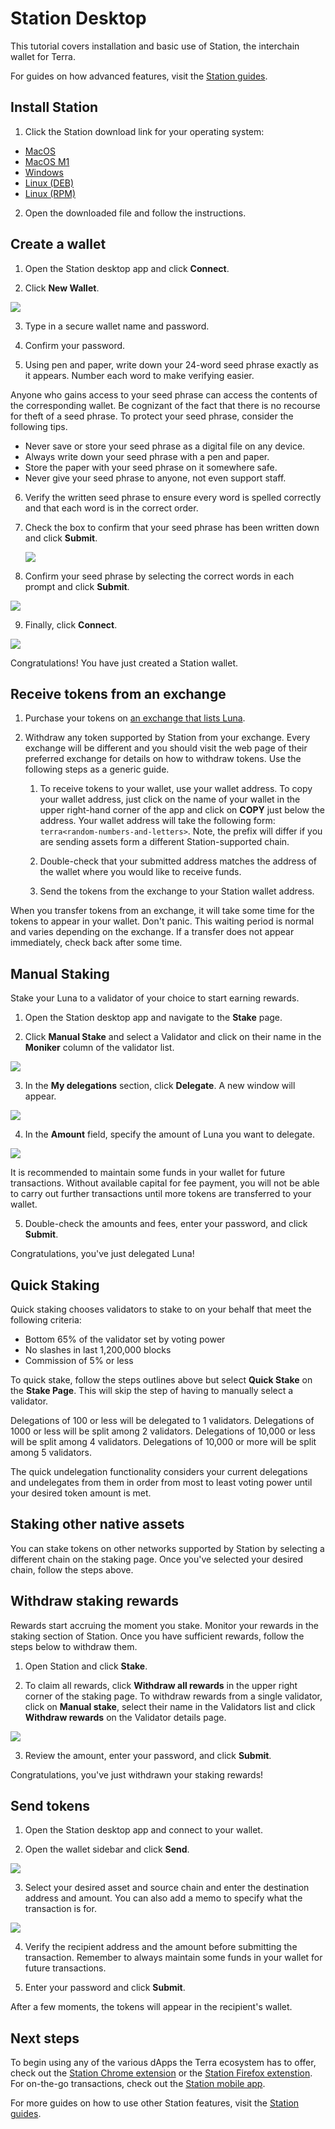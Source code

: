 
# Station Desktop

This tutorial covers installation and basic use of Station, the interchain wallet for Terra.

For guides on how advanced features, visit the [Station guides](../../station).

## Install Station

1. Click the Station download link for your operating system:

- [MacOS](https://github.com/terra-money/station-desktop/releases/download/v1.2.0/Terra.Station-1.2.0.dmg)
- [MacOS M1](https://github.com/terra-money/station-desktop/releases/download/v1.2.0/Terra.Station-1.2.0-arm64.dmg)
- [Windows](https://github.com/terra-money/station-desktop/releases/download/v1.2.0/Terra.Station.Setup.1.2.0.exe)
- [Linux (DEB)](https://github.com/terra-money/station-desktop/releases/download/v1.2.0/Terra.Station_1.2.0_amd64.deb)
- [Linux (RPM)](https://github.com/terra-money/station-desktop/releases/download/v1.2.0/Terra.Station-1.2.0.x86_64.rpm)

2. Open the downloaded file and follow the instructions.

## Create a wallet

1. Open the Station desktop app and click **Connect**.

2. Click **New Wallet**.

<img className="readme-img-md" src="/img/screens/desktop/connect.png" />

3. Type in a secure wallet name and password.

4. Confirm your password.

5. Using pen and paper, write down your 24-word seed phrase exactly as it appears. Number each word to make verifying easier.

<Admonition type="danger" icon="🔥" title="Protect your seed phrase">
Anyone who gains access to your seed phrase can access the contents of the corresponding wallet. Be cognizant of the fact that there is no recourse for theft of a seed phrase. To protect your seed phrase, consider the following tips.

- Never save or store your seed phrase as a digital file on any device.
- Always write down your seed phrase with a pen and paper.
- Store the paper with your seed phrase on it somewhere safe.
- Never give your seed phrase to anyone, not even support staff.

</Admonition>

6. Verify the written seed phrase to ensure every word is spelled correctly and that each word is in the correct order.

7. Check the box to confirm that your seed phrase has been written down and click **Submit**.

   <img className="readme-img-md" src="/img/screens/desktop/new-wallet.png" />

8. Confirm your seed phrase by selecting the correct words in each prompt and click **Submit**.

<img className="readme-img-md" src="/img/screens/desktop/seed.png" />

9. Finally, click **Connect**.

<img className="readme-img-sm" src="/img/screens/desktop/wallet.png" />

Congratulations! You have just created a Station wallet.

## Receive tokens from an exchange

1. Purchase your tokens on [an exchange that lists Luna](https://coinmarketcap.com/currencies/terra-luna-v2/markets/).

2. Withdraw any token supported by Station from your exchange. Every exchange will be different and you should visit the web page of their preferred exchange for details on how to withdraw tokens. Use the following steps as a generic guide.

   1. To receive tokens to your wallet, use your wallet address. To copy your wallet address, just click on the name of your wallet in the upper right-hand corner of the app and click on **COPY** just below the address. Your wallet address will take the following form: `terra<random-numbers-and-letters>`. Note, the prefix will differ if you are sending assets form a different Station-supported chain.

   2. Double-check that your submitted address matches the address of the wallet where you would like to receive funds.

   3. Send the tokens from the exchange to your Station wallet address.

<Admonition type="caution" icon="☢️" title="Transfer wait times">

When you transfer tokens from an exchange, it will take some time for the tokens to appear in your wallet. Don't panic. This waiting period is normal and varies depending on the exchange. If a transfer does not appear immediately, check back after some time.

</Admonition>

## Manual Staking

Stake your Luna to a validator of your choice to start earning rewards.

1. Open the Station desktop app and navigate to the **Stake** page.

2. Click **Manual Stake** and select a Validator and click on their name in the **Moniker** column of the validator list.

<img className="readme-img-md" src="/img/screens/desktop/stake-page.png" />

3. In the **My delegations** section, click **Delegate**. A new window will appear.

<img className="readme-img-sm" src="/img/screens/desktop/stake-validator.png" />

4. In the **Amount** field, specify the amount of Luna you want to delegate.

<img className="readme-img-md" src="/img/screens/desktop/stake-delegate.png" />

<Admonition type="caution" icon="☢️" title="Maintain funds for transaction fees">

It is recommended to maintain some funds in your wallet for future transactions. Without available capital for fee payment, you will not be able to carry out further transactions until more tokens are transferred to your wallet.

</Admonition>

5. Double-check the amounts and fees, enter your password, and click **Submit**.

Congratulations, you've just delegated Luna!

## Quick Staking

Quick staking chooses validators to stake to on your behalf that meet the following criteria:

- Bottom 65% of the validator set by voting power
- No slashes in last 1,200,000 blocks
- Commission of 5% or less

To quick stake, follow the steps outlines above but select **Quick Stake** on the **Stake Page**. This will skip the step of having to manually select a validator.

<Admonition type="info" icon="💡" title="Quick stake validators">
Delegations of 100 or less will be delegated to 1 validators.
Delegations of 1000 or less will be split among 2 validators.
Delegations of 10,000 or less will be split among 4 validators.
Delegations of 10,000 or more will be split among 5 validators.

</Admonition>

The quick undelegation functionality considers your current delegations and undelegates from them in order from most to least voting power until your desired token amount is met.

## Staking other native assets

You can stake tokens on other networks supported by Station by selecting a different chain on the staking page. Once you've selected your desired chain, follow the steps above.

## Withdraw staking rewards

Rewards start accruing the moment you stake. Monitor your rewards in the staking section of Station. Once you have sufficient rewards, follow the steps below to withdraw them.

1. Open Station and click **Stake**.

2. To claim all rewards, click **Withdraw all rewards** in the upper right corner of the staking page. To withdraw rewards from a single validator, click on **Manual stake**, select their name in the Validators list and click **Withdraw rewards** on the Validator details page.

<img className="readme-img-md" src="/img/screens/desktop/stake-page.png" />

3. Review the amount, enter your password, and click **Submit**.

Congratulations, you've just withdrawn your staking rewards!

## Send tokens

1. Open the Station desktop app and connect to your wallet.

2. Open the wallet sidebar and click **Send**.

<img className="readme-img-md" src="/img/screens/desktop/send-wallet.png" />

3. Select your desired asset and source chain and enter the destination address and amount. You can also add a memo to specify what the transaction is for.

<img className="readme-img-sm" src="/img/screens/desktop/send-wallet.png" />

4. Verify the recipient address and the amount before submitting the transaction. Remember to always maintain some funds in your wallet for future transactions.

5. Enter your password and click **Submit**.

After a few moments, the tokens will appear in the recipient's wallet.

## Next steps

To begin using any of the various dApps the Terra ecosystem has to offer, check out the [Station Chrome extension](station-extension.mdx) or the [Station Firefox extenstion](station-firefox.mdx). For on-the-go transactions, check out the [Station mobile app](station-mobile.mdx).

For more guides on how to use other Station features, visit the [Station guides](../../../learn/station).
